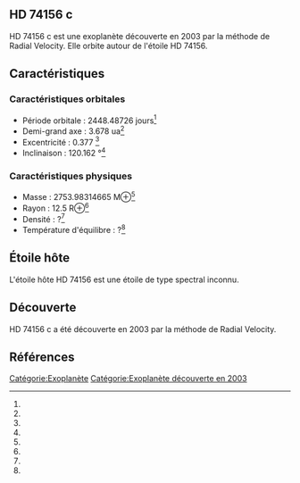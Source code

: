 == HD 74156 c ==

{{Infobox Exoplanète
| nom = HD 74156 c
| image = 
| légende = 
| étoile = HD 74156
| constellation = 
| ascension_droite = 
| déclinaison = 
| distance = ?
| type_spectral = ?
| masse = 2753.98314665 M⊕<ref></ref>
| rayon = 12.5 R⊕<ref></ref>
| densité = ?<ref></ref>
| gravité = ?<ref></ref>
| température = ?<ref></ref>
| période = 2448.48726 j<ref></ref>
| demi_grand_axe = 3.678 ua<ref></ref>
| excentricité = 0.377 <ref></ref>
| inclinaison = 120.162 °<ref></ref>
| méthode_découverte = Radial Velocity
| date_découverte = 2003
| statut = Confirmée
}}

HD 74156 c est une exoplanète découverte en 2003 par la méthode de Radial Velocity. Elle orbite autour de l'étoile HD 74156.

== Caractéristiques ==

=== Caractéristiques orbitales ===
* Période orbitale : 2448.48726 jours<ref></ref>
* Demi-grand axe : 3.678 ua<ref></ref>
* Excentricité : 0.377 <ref></ref>
* Inclinaison : 120.162 °<ref></ref>

=== Caractéristiques physiques ===
* Masse : 2753.98314665 M⊕<ref></ref>
* Rayon : 12.5 R⊕<ref></ref>
* Densité : ?<ref></ref>
* Température d'équilibre : ?<ref></ref>

== Étoile hôte ==

{{Infobox Étoile
| nom = HD 74156
| image = 
| légende = 
| constellation = 
| ascension_droite = 
| déclinaison = 
| distance = ?
| type_spectral = ?
| magnitude_absolue = 
| magnitude_apparente = 
| masse = ?<ref></ref>
| rayon = ?<ref></ref>
| température = ?<ref></ref>
| métallicité = ?<ref></ref>
| âge = ?<ref></ref>
}}

L'étoile hôte HD 74156 est une étoile de type spectral inconnu.

== Découverte ==

HD 74156 c a été découverte en 2003 par la méthode de Radial Velocity.

== Références ==
<references />

[[Catégorie:Exoplanète]]
[[Catégorie:Exoplanète découverte en 2003]]

